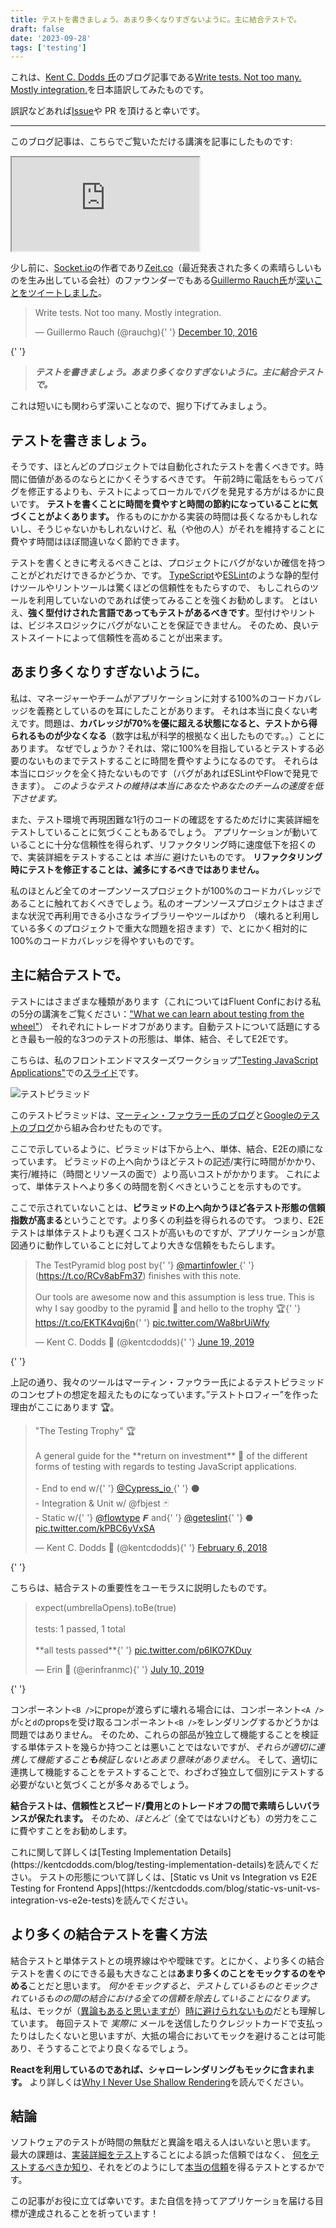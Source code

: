 ```yaml
---
title: テストを書きましょう。あまり多くなりすぎないように。主に結合テストで。
draft: false
date: '2023-09-28'
tags: ['testing']
---
```


これは、[Kent C. Dodds 氏](https://kentcdodds.com/)のブログ記事である[Write tests. Not too many. Mostly integration.](https://kentcdodds.com/blog/write-tests)を日本語訳してみたものです。

誤訳などあれば[Issue](https://github.com/makotot/makotot.dev/issues/new)や PR を頂けると幸いです。

---

このブログ記事は、こちらでご覧いただける講演を記事にしたものです:

<Tweet>
  <iframe
    src="https://www.youtube.com/embed/Fha2bVoC8SE?list=PLV5CVI1eNcJgNqzNwcs4UKrlJdhfDjshf"
    title="Kent C. Dodds – Write tests. Not too many. Mostly integration."
    allow="accelerometer; autoplay; clipboard-write; encrypted-media; gyroscope; picture-in-picture; web-share"
    allowFullScreen
  ></iframe>
</Tweet>

少し前に、[Socket.io](https://socket.io)の作者であり[Zeit.co](https://zeit.co)（最近発表された多くの素晴らしいものを生み出している会社）のファウンダーでもある[Guillermo Rauch氏](https://twitter.com/rauchg)が[深いことをツイートしました](https://twitter.com/rauchg/status/807626710350839808)。

<Tweet>
  <blockquote>
    <p lang="en" dir="ltr">
      Write tests. Not too many. Mostly integration.
    </p>
    &mdash; Guillermo Rauch (@rauchg){' '}
    <a href="https://twitter.com/rauchg/status/807626710350839808?ref_src=twsrc%5Etfw">
      December 10, 2016
    </a>
  </blockquote>{' '}
  <script async src="https://platform.twitter.com/widgets.js"></script>
</Tweet>

> **_テストを書きましょう。あまり多くなりすぎないように。主に結合テストで。_**

これは短いにも関わらず深いことなので、掘り下げてみましょう。

## テストを書きましょう。

そうです、ほとんどのプロジェクトでは自動化されたテストを書くべきです。時間に価値があるのならとにかくそうするべきです。
午前2時に電話をもらってバグを修正するよりも、テストによってローカルでバグを発見する方がはるかに良いです。
**テストを書くことに時間を費やすと時間の節約になっていることに気づくことがよくあります。**
作るものにかかる実装の時間は長くなるかもしれないし、そうじゃないかもしれないけど、私（や他の人）がそれを維持することに費やす時間はほぼ間違いなく節約できます。

テストを書くときに考えるべきことは、プロジェクトにバグがないか確信を持つことがどれだけできるかどうか、です。
[TypeScript](https://www.typescriptlang.org)や[ESLint](https://eslint.org)のような静的型付けツールやリントツールは驚くほどの信頼性をもたらすので、
もしこれらのツールを利用していないのであれば使ってみることを強くお勧めします。
とはいえ、**強く型付けされた言語であってもテストがあるべきです**。型付けやリントは、ビジネスロジックにバグがないことを保証できません。
そのため、良いテストスイートによって信頼性を高めることが出来ます。

## あまり多くなりすぎないように。

私は、マネージャーやチームがアプリケーションに対する100%のコードカバレッジを義務としているのを耳にしたことがあります。
それは本当に良くない考えです。問題は、**カバレッジが70%を優に超える状態になると、テストから得られるものが少なくなる**（数字は私が科学的根拠なく出したものです。。）ことにあります。
なぜでしょうか？それは、常に100%を目指しているとテストする必要のないものまでテストすることに時間を費やすようになるのです。
それらは本当にロジックを全く持たないものです（バグがあればESLintやFlowで発見できます）。
_このようなテストの維持は本当にあなたやあなたのチームの速度を低下させます。_

また、テスト環境で再現困難な1行のコードの確認をするためだけに実装詳細をテストしていることに気づくこともあるでしょう。
アプリケーションが動いていることに十分な信頼性を得られず、リファクタリング時に速度低下を招くので、実装詳細をテストすることは _本当に_ 避けたいものです。
**リファクタリング時にテストを修正することは、滅多にするべきではありません。**

私のほとんど全てのオープンソースプロジェクトが100%のコードカバレッジであることに触れておくべきでしょう。私のオープンソースプロジェクトはさまざまな状況で再利用できる小さなライブラリーやツールばかり
（壊れると利用している多くのプロジェクトで重大な問題を招きます）で、とにかく相対的に100%のコードカバレッジを得やすいものです。

## 主に結合テストで。

テストにはさまざまな種類があります（これについてはFluent Confにおける私の5分の講演をご覧ください：["What we can learn about testing from the wheel"](https://youtu.be/Da9wfQ0frGA?list=PLV5CVI1eNcJgNqzNwcs4UKrlJdhfDjshf)）
それぞれにトレードオフがあります。自動テストについて話題にするとき最も一般的な3つのテストの形態は、単体、結合、そしてE2Eです。

こちらは、私のフロントエンドマスターズワークショップ["Testing JavaScript Applications"](https://frontendmasters.com/courses/testing-javascript)での[スライド](http://slides.com/kentcdodds/testing-workshop#/4/8)です。

![テストピラミッド](/images/content/write-tests-translation-ja/test-pyramid.png)

このテストピラミッドは、[マーティン・ファウラー氏のブログ](https://martinfowler.com/bliki/TestPyramid.html)と[Googleのテストのブログ](https://testing.googleblog.com/2015/04/just-say-no-to-more-end-to-end-tests.html)から組み合わせたものです。

ここで示しているように、ピラミッドは下から上へ、単体、結合、E2Eの順になっています。
ピラミッドの上へ向かうほどテストの記述/実行に時間がかかり、実行/維持に（時間とリソースの面で）より高いコストがかかります。
これによって、単体テストへより多くの時間を割くべきということを示すものです。

ここで示されていないことは、**ピラミッドの上へ向かうほど各テスト形態の信頼指数が高まる**ということです。より多くの利益を得られるのです。
つまり、E2Eテストは単体テストよりも遅くコストが高いものですが、アプリケーションが意図通りに動作していることに対してより大きな信頼をもたらします。

<Tweet>
  <blockquote>
    <p lang="en" dir="ltr">
      The TestPyramid blog post by{' '}
      <a href="https://twitter.com/martinfowler?ref_src=twsrc%5Etfw">
        @martinfowler
      </a>{' '}
      (<a href="https://t.co/RCv8abFm37">https://t.co/RCv8abFm37</a>) finishes
      with this note.
      <br />
      <br />
      Our tools are awesome now and this assumption is less true. This is why I
      say goodby to the pyramid 🔼 and hello to the trophy 🏆{' '}
      <a href="https://t.co/EKTK4vqj6n">https://t.co/EKTK4vqj6n</a>{' '}
      <a href="https://t.co/Wa8brUiWfy">pic.twitter.com/Wa8brUiWfy</a>
    </p>
    &mdash; Kent C. Dodds 🌌 (@kentcdodds){' '}
    <a href="https://twitter.com/kentcdodds/status/1141365123296051201?ref_src=twsrc%5Etfw">
      June 19, 2019
    </a>
  </blockquote>{' '}
  <script async src="https://platform.twitter.com/widgets.js"></script>
</Tweet>

上記の通り、我々のツールはマーティン・ファウラー氏によるテストピラミッドのコンセプトの想定を超えたものになっています。”テストトロフィー”を作った理由がここにあります 🏆。

<Tweet>
  <blockquote>
    <p lang="en" dir="ltr">
      &quot;The Testing Trophy&quot; 🏆
      <br />
      <br />A general guide for the **return on investment** 🤑 of the different
      forms of testing with regards to testing JavaScript applications.
      <br />
      <br />- End to end w/{' '}
      <a href="https://twitter.com/Cypress_io?ref_src=twsrc%5Etfw">
        @Cypress_io
      </a>{' '}
      ⚫️
      <br />- Integration &amp; Unit w/ @fbjest 🃏
      <br />- Static w/{' '}
      <a href="https://twitter.com/flowtype?ref_src=twsrc%5Etfw">@flowtype</a> 𝙁
      and{' '}
      <a href="https://twitter.com/geteslint?ref_src=twsrc%5Etfw">@geteslint</a>{' '}
      ⬣ <a href="https://t.co/kPBC6yVxSA">pic.twitter.com/kPBC6yVxSA</a>
    </p>
    &mdash; Kent C. Dodds 🌌 (@kentcdodds){' '}
    <a href="https://twitter.com/kentcdodds/status/960723172591992832?ref_src=twsrc%5Etfw">
      February 6, 2018
    </a>
  </blockquote>{' '}
  <script async src="https://platform.twitter.com/widgets.js"></script>
</Tweet>

こちらは、結合テストの重要性をユーモラスに説明したものです。

<Tweet>
  <blockquote>
    <p lang="en" dir="ltr">
      expect(umbrellaOpens).toBe(true)
      <br />
      <br />
      tests: 1 passed, 1 total
      <br />
      <br />
      **all tests passed**{' '}
      <a href="https://t.co/p6IKO7KDuy">pic.twitter.com/p6IKO7KDuy</a>
    </p>
    &mdash; Erin 🐠 (@erinfranmc){' '}
    <a href="https://twitter.com/erinfranmc/status/1148986961207730176?ref_src=twsrc%5Etfw">
      July 10, 2019
    </a>
  </blockquote>{' '}
  <script async src="https://platform.twitter.com/widgets.js"></script>
</Tweet>

コンポーネント`<B />`にprop`e`が渡らずに壊れる場合には、コンポーネント`<A />`が`c`と`d`のpropsを受け取るコンポーネント`<B />`をレンダリングするかどうかは問題ではありません。
そのため、これらの部品が独立して機能することを検証する単体テストを幾らか持つことは悪いことではないですが、_それらが適切に連携して機能すること**も**検証しないとあまり意味がありません_。
そして、適切に連携して機能することをテストすることで、わざわざ独立して個別にテストする必要がないと気づくことが多々あるでしょう。

**結合テストは、信頼性とスピード/費用とのトレードオフの間で素晴らしいバランスが保たれます。**
そのため、_ほとんど_（全てではないけども）の労力をここに費やすことをお勧めします。

<Callout>
  これに関して詳しくは[Testing Implementation
  Details](https://kentcdodds.com/blog/testing-implementation-details)を読んでください。
  テストの形態について詳しくは、[Static vs Unit vs Integration vs E2E Testing
  for Frontend
  Apps](https://kentcdodds.com/blog/static-vs-unit-vs-integration-vs-e2e-tests)を読んでください。
</Callout>

## より多くの結合テストを書く方法

結合テストと単体テストとの境界線はやや曖昧です。とにかく、より多くの結合テストを書くのにできる最も大きなことは**あまり多くのことをモックするのをやめる**ことだと思います。
_何かをモックすると、テストしているものとモックされているものの間の結合における全ての信頼を除去していることになります。_
私は、モックが（[異論もあると思いますが](https://youtu.be/EaxDl5NPuCA)）[時に避けられないもの](https://kentcdodds.com/blog/the-merits-of-mocking)だとも理解しています。
毎回テストで _実際に_ メールを送信したりクレジットカードで支払ったりはしたくないと思いますが、大抵の場合においてモックを避けることは可能あり、そうすることでより良くなるでしょう。

**Reactを利用しているのであれば、シャローレンダリングもモックに含まれます。** より詳しくは[Why I Never Use Shallow Rendering](https://kentcdodds.com/blog/why-i-never-use-shallow-rendering)を読んでください。

## 結論

ソフトウェアのテストが時間の無駄だと異論を唱える人はいないと思います。
最大の課題は、[実装詳細をテスト](https://kentcdodds.com/blog/testing-implementation-details)することによる誤った信頼ではなく、
[何をテストするべきか知り](https://kentcdodds.com/blog/how-to-know-what-to-test)、それをどのようにして[本当の信頼](https://kentcdodds.com/blog/confidently-shipping-code)を得るテストとするかです。

この記事がお役に立てば幸いです。また自信を持ってアプリケーショを届ける目標が達成されることを祈っています！
